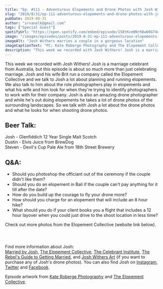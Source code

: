 ```yaml
---
title: "Ep. #111 - Adventurous Elopements and Drone Photos with Josh Withers of the Rebel's Guide to Getting Married"
slug: "2019/8/31/ep-111-adventurous-elopements-and-drone-photos-with-josh-withers-of-the-rebels-guide-to-getting-married"
pubDate: 2019-08-31
author: "srvanelk@gmail.com"
tags: ["Special Guest"]
spotifyUrl: "https://open.spotify.com/embed/episode/1S8tKcm0NrhDw60G74eXGk?utm_source=generator"
image: "/images/episodes/posts/2019-8-31-ep-111-adventurous-elopements-and-drone-photos-with-josh-withers-of-the-rebels-guide-to-getting-married/Kate_Roberge_Photography_Emily_Glen-155.webp"
imageAlt: "Josh Withers marries a couple in a gorgeous location"
imageCaptionText: "PC: Kate Roberge Photography and The Elopement Collective. (links below)"
description: "This week we recorded with Josh Withers! Josh is a marriage celebrant from Australia, but this episode is about so much more than just celebrating marriage. Josh and his wife Brit run a company called the Elopement Collective and we talk to Josh a lot about planning and running elopements. We also talk to him about the role photographers play in elopements and what his wife and him look for when they're trying to identify photographers to work with for their company. Josh is also an amazing drone photographer and while he's out doing elopements he takes a lot of drone photos of the surrounding landscapes. So we talk with Josh a lot about the drone photos and what he looks for when shooting drone photos."
---
```


This week we recorded with Josh Withers! Josh is a marriage celebrant from Australia, but this episode is about so much more than just celebrating marriage. Josh and his wife Brit run a company called the Elopement Collective and we talk to Josh a lot about planning and running elopements. We also talk to him about the role photographers play in elopements and what his wife and him look for when they're trying to identify photographers to work with for their company. Josh is also an amazing drone photographer and while he's out doing elopements he takes a lot of drone photos of the surrounding landscapes. So we talk with Josh a lot about the drone photos and what he looks for when shooting drone photos.

## Beer Talk:  
Josh - Glenfiddich 12 Year Single Malt Scotch   
Dustin - Elvis Juice from BrewDog   
Steven - Devil's Cup Pale Ale from 18th Street Brewery

## Q&A: 
- Should you photoshop the officiant out of the ceremony if the couple didn't like them? 
- Should you do an elopement in Bali if the couple can't pay anything for it till after the date? 
- How do you build up the courage to fly your drone more? 
- How should you charge for an elopement that will include an 8 hour hike? 
- What should you do if your client books you a flight that includes a 12 hour layover when you could just drive to the shoot location in less time?

Check out more photos from the Elopement Collective (website link below).

<figure>
  <img src="/images/episodes/posts/2019-8-31-ep-111-adventurous-elopements-and-drone-photos-with-josh-withers-of-the-rebels-guide-to-getting-married/3-DJI_0846.webp" alt="" />
</figure>
<figure>
  <img src="/images/episodes/posts/2019-8-31-ep-111-adventurous-elopements-and-drone-photos-with-josh-withers-of-the-rebels-guide-to-getting-married/7-DJI_0300.webp" alt="" />
</figure>
<figure>
  <img src="/images/episodes/posts/2019-8-31-ep-111-adventurous-elopements-and-drone-photos-with-josh-withers-of-the-rebels-guide-to-getting-married/14-DJI_0667.webp" alt="" />
</figure>

Find more information about Josh:   
[Married by Josh](https://marriedbyjosh.com/), [The Elopement Collective](https://elopementcollective.com/), [The Celebrant Institute](https://celebrant.institute/), [The Rebel's Guide to Getting Married](https://therebels.guide/), and [Josh Withers Art](https://josh.darkroom.tech/) (if you want to purchase any of Josh's drone photos). You can also find Josh on [Instagram](https://www.instagram.com/marriedbyjosh/), [Twitter](https://twitter.com/joshuawithers) and [Facebook](https://www.facebook.com/marriedbyjosh/).

Episode artwork from [Kate Roberge Photography](https://www.katerobergephotography.com/) and [The Elopement Collective](https://elopementcollective.com/).
